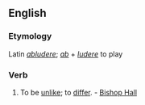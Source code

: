 ==English==

===Etymology===
Latin ''[[abludere]]''; ''[[ab]]'' + ''[[ludere]]'' to play

===Verb===
{{en-verb}}

# {{obsolete}} To be [[unlike]]; to [[differ]]. - [[Bishop Hall]]